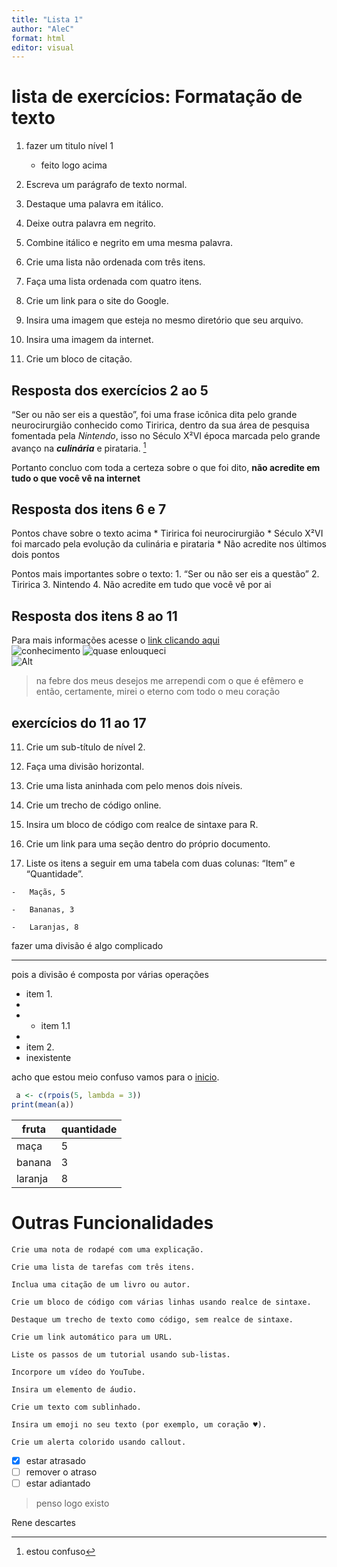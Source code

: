 ```yaml
---
title: "Lista 1"
author: "AleC"
format: html
editor: visual
---
```


# lista de exercícios: Formatação de texto {#sec-01}

1.  fazer um titulo nível 1

    -   feito logo acima

2.  Escreva um parágrafo de texto normal.

3.  Destaque uma palavra em itálico.

4.  Deixe outra palavra em negrito.

5.  Combine itálico e negrito em uma mesma palavra.

6.  Crie uma lista não ordenada com três itens.

7.  Faça uma lista ordenada com quatro itens.

8.  Crie um link para o site do Google.

9.  Insira uma imagem que esteja no mesmo diretório que seu arquivo.

10. Insira uma imagem da internet.

11. Crie um bloco de citação.

## Resposta dos exercícios 2 ao 5

"Ser ou não ser eis a questão", foi uma frase icônica dita pelo grande neurocirurgião conhecido como Tiririca, dentro da sua área de pesquisa fomentada pela *Nintendo*, isso no Século X²VI época marcada pelo grande avanço na ***culinária*** e pirataria. [^1]

[^1]: estou confuso

Portanto concluo com toda a certeza sobre o que foi dito, **não acredite em tudo o que você vê na internet**

## Resposta dos itens 6 e 7

Pontos chave sobre o texto acima \* Tiririca foi neurocirurgião \* Século X²VI foi marcado pela evolução da culinária e pirataria \* Não acredite nos últimos dois pontos

Pontos mais importantes sobre o texto: 1. "Ser ou não ser eis a questão" 2. Tiririca 3. Nintendo 4. Não acredite em tudo que você vê por ai

## Resposta dos itens 8 ao 11

Para mais informações acesse o [link clicando aqui](https://www.google.com/)\
![conhecimento](laranja.jpeg) ![quase enlouqueci](https://preview.redd.it/lcdxmpjd8acx.png?auto=webp&s=3f6dc08e83f0cdc020267355229111b15df2e068)\
![Alt](https://lh6.googleusercontent.com/Bu-pRqU_tWZV7O3rJ5nV1P6NjqFnnAs8kVLC5VGz_Kf7ws0nDUXoGTc7pP87tyUCfu8VyXi0YviIm7CxAISDr2lJSwWwXQxxz98qxVfMcKTJfLPqbcfhn-QEeOowjrlwX1LYDFJN)

> na febre dos meus desejos me arrependi com o que é efêmero e então, certamente, mirei o eterno com todo o meu coração

## exercícios do 11 ao 17

11. Crie um sub-título de nível 2.

12. Faça uma divisão horizontal.

13. Crie uma lista aninhada com pelo menos dois níveis.

14. Crie um trecho de código online.

15. Insira um bloco de código com realce de sintaxe para R.

16. Crie um link para uma seção dentro do próprio documento.

17. Liste os itens a seguir em uma tabela com duas colunas: "Item" e "Quantidade".

```         
-   Maçãs, 5
    
-   Bananas, 3
    
-   Laranjas, 8
```

fazer uma divisão é algo complicado

------------------------------------------------------------------------

pois a divisão é composta por várias operações

-   item 1.
-   
-   
    -   item 1.1
-   
-   item 2.
-   inexistente

acho que estou meio confuso vamos para o [inicio](#sec-01).

```r
 a <- c(rpois(5, lambda = 3))
print(mean(a))
```

| fruta   | quantidade |
|---------|------------|
| maça    | 5          |
| banana  | 3          |
| laranja | 8          |

# Outras Funcionalidades

```         
Crie uma nota de rodapé com uma explicação.

Crie uma lista de tarefas com três itens.

Inclua uma citação de um livro ou autor.

Crie um bloco de código com várias linhas usando realce de sintaxe.

Destaque um trecho de texto como código, sem realce de sintaxe.

Crie um link automático para um URL.

Liste os passos de um tutorial usando sub-listas.

Incorpore um vídeo do YouTube.

Insira um elemento de áudio.

Crie um texto com sublinhado.

Insira um emoji no seu texto (por exemplo, um coração ♥).

Crie um alerta colorido usando callout.
```

-   [x] estar atrasado
-   [ ] remover o atraso
-   [ ] estar adiantado


> penso logo existo

Rene descartes
